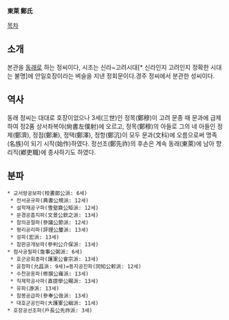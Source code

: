 '''東萊 鄭氏'''

[[목차]]

== 소개 ==
본관을 [[부산|동래]]로 하는 정씨이다, 시조는 신라~고려시대[* 신라인지 고려인지 정확한 시대는 불명]에 안일호장이라는 벼슬을 지낸 정회문이다.경주 정씨에서 분관한 성씨이다.

== 역사 ==
동래 정씨는 대대로 호장이었으나 3세(三世)인 정목(鄭穆)이 고려 문종 때 문과에 급제하여 정2품 상서좌복야(尙書左僕射)에 오르고, 정목(鄭穆)의 아들로 그의 네 아들인 정제(鄭濟), 정점(鄭漸), 정택(鄭澤), 정항(鄭沆)이 모두 문과(文科)에 오름으로써 명족(名族)이 되기 시작(始作)하였다. 정선조(鄭先祚)의 후손은 계속 동래(東萊)에 남아 향리직(鄕吏職)에 종사하기도 하였다.

== 분파 ==
 * 교서랑공보파(校書郞公派: 6세)
  * 전서공규파(典書公規派: 12세)
  * 설학재공구파(雪壑齋公矩派: 12세)
  * 문경공흠지파(文景公欽之派: 13세)
  * 참의공절파(參議公節派: 12세)
  * 평리공리파(評理公釐派: 13세)
  * 굉파(宏派: 13세)
  * 참판공개보파(參判公介保派: 13세)
 * 첨사공필파(詹事公弼派: 6세)
  * 호군공회종파(護軍公會宗派: 13세)
  * 윤창파(允昌派: 9세)=동지공진파(同知公軫派: 12세)
  * 수찬공옹파(修撰公雍派: 13세)
  * 직제학공사파(直提學公賜派: 13세)
  * 유파(游派: 13세)
  * 참봉공급파(參奉公伋派: 13세)
  * 대호군공인파(大護軍公絪派: 11세)
 * 호장공선조파(戶長公先祚派: 3세)
